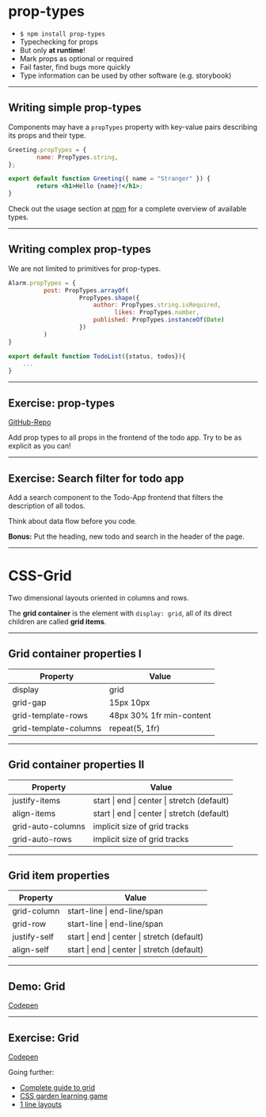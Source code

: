 # prop-types

-   `$ npm install prop-types`
-   Typechecking for props
-   But only **at runtime**!
-   Mark props as optional or required
-   Fail faster, find bugs more quickly
-   Type information can be used by other software (e.g. storybook)

---

## Writing simple prop-types

Components may have a `propTypes` property with key-value pairs describing its props and their type.

```jsx
Greeting.propTypes = {
        name: PropTypes.string,
};

export default function Greeting({ name = "Stranger" }) {
        return <h1>Hello {name}!</h1>;
}
```

Check out the usage section at [npm](https://www.npmjs.com/package/prop-types#usage) for a complete overview of available types.

---

## Writing complex prop-types

We are not limited to primitives for prop-types.

```jsx
Alarm.propTypes = {
	      post: PropTypes.arrayOf(
		            PropTypes.shape({
                        author: PropTypes.string.isRequired,
			                  likes: PropTypes.number,
                        published: PropTypes.instanceOf(Date)
		            })
	      )
}

export default function TodoList({status, todos}){
	...
}
```

---

## Exercise: prop-types

[GitHub-Repo](https://github.com)

Add prop types to all props in the frontend of the todo app. Try to be as explicit as you can!

---

## Exercise: Search filter for todo app

Add a search component to the Todo-App frontend that filters the description of all todos.

Think about data flow before you code.

**Bonus:** Put the heading, new todo and search in the header of the page.

---

# CSS-Grid
Two dimensional layouts oriented in columns and rows. 

The **grid container** is the element with `display: grid`, all of its direct children are called **grid items**. 

---

## Grid container properties I

|Property|Value|
|---|---|
|display|grid|
|grid-gap|15px 10px |
|grid-template-rows | 48px 30% 1fr min-content|
|grid-template-columns | repeat(5, 1fr) |

---

## Grid container properties II
|Property|Value|
|---|---|
|justify-items| start \| end \| center \| stretch (default)|
|align-items|  start \| end \| center \| stretch (default)|
|grid-auto-columns | implicit size of grid tracks|
|grid-auto-rows | implicit size of grid tracks |

---

## Grid item properties

|Property|Value|
|---|---|
|grid-column| start-line \| end-line/span |
|grid-row| start-line \| end-line/span|
|justify-self | start \| end \| center \| stretch (default)|
|align-self | start \| end \| center \| stretch (default) |

---

## Demo: Grid

[Codepen](https://codepen.io/jamarob/pen/qBNNGNR)

---

## Exercise: Grid

[Codepen](https://codepen.io/jamarob/pen/pobbmNX)

Going further:
- [Complete guide to grid](https://css-tricks.com/snippets/css/complete-guide-grid/)
- [CSS garden learning game](https://cssgridgarden.com/)
- [1 line layouts](https://1linelayouts.glitch.me/)


